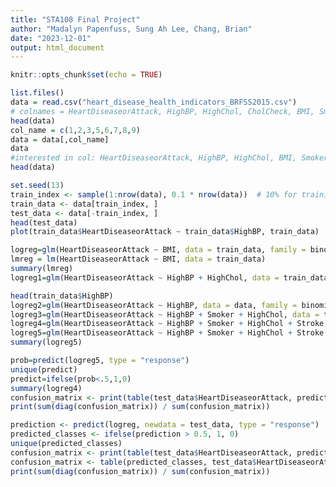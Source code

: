 ---
title: "STA108 Final Project"
author: "Madalyn Papenfuss, Sung Ah Lee, Chang, Brian"
date: "2023-12-01"
output: html_document
---

```{r setup, include=FALSE}
knitr::opts_chunk$set(echo = TRUE)
```


```{r}
list.files()
data = read.csv("heart_disease_health_indicators_BRFSS2015.csv")
# colnames = HeartDiseaseorAttack, HighBP, HighChol, CholCheck, BMI, Smoker, Stroke, Diabetes, PhysActivity, Fruit, Veggies, HvyAlcoholConsump, AnyHealthcare, NoDocbcCost, GenHlth, MentHlth, PhysHlth, DiffWalk
head(data)
col_name = c(1,2,3,5,6,7,8,9)
data = data[,col_name]
data
#interested in col: HeartDiseaseorAttack, HighBP, HighChol, BMI, Smoker, Stroke, Diabetes, PhysActivity (first 8 col)
head(data)
```

```{r}
set.seed(13)
train_index <- sample(1:nrow(data), 0.1 * nrow(data))  # 10% for training
train_data <- data[train_index, ]
test_data <- data[-train_index, ]
head(test_data)
plot(train_data$HeartDiseaseorAttack ~ train_data$HighBP, train_data)
```

```{r}
logreg=glm(HeartDiseaseorAttack ~ BMI, data = train_data, family = binomial)
lmreg = lm(HeartDiseaseorAttack ~ BMI, data = train_data)
summary(lmreg)
logreg1=glm(HeartDiseaseorAttack ~ HighBP + HighChol, data = train_data, family = binomial)

head(train_data$HighBP)
logreg2=glm(HeartDiseaseorAttack ~ HighBP, data = data, family = binomial)
logreg3=glm(HeartDiseaseorAttack ~ HighBP + Smoker + HighChol, data = train_data, family = binomial)
logreg4=glm(HeartDiseaseorAttack ~ HighBP + Smoker + HighChol + Stroke, data = train_data, family = binomial)
logreg5=glm(HeartDiseaseorAttack ~ HighBP + Smoker + HighChol + Stroke + Diabetes + PhysActivity, data = train_data, family = binomial)
summary(logreg5)

prob=predict(logreg5, type = "response")
unique(predict)
predict=ifelse(prob<.5,1,0)
summary(logreg4)
confusion_matrix <- print(table(test_data$HeartDiseaseorAttack, predict))
print(sum(diag(confusion_matrix)) / sum(confusion_matrix))
```


```{r}
prediction <- predict(logreg, newdata = test_data, type = "response")
predicted_classes <- ifelse(prediction > 0.5, 1, 0)
unique(predicted_classes)
confusion_matrix <- print(table(test_data$HeartDiseaseorAttack, predicted_classes))
confusion_matrix <- table(predicted_classes, test_data$HeartDiseaseorAttack);confusion_matrix
print(sum(diag(confusion_matrix)) / sum(confusion_matrix))
```

